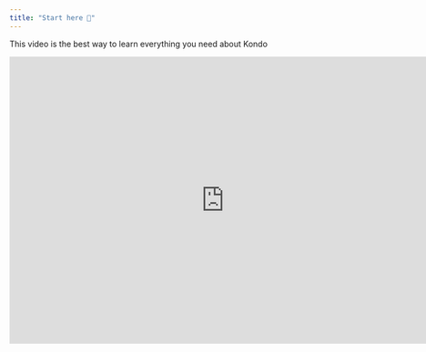 ```yaml
---
title: "Start here 👀"
---
```


This video is the best way to learn everything you need about Kondo

<iframe width="753" height="505" src="https://www.youtube.com/embed/pwrqKAd6gRc?si=441ZC21Y21IrMkah" title="YouTube video player" frameborder="0" allow="accelerometer; autoplay; clipboard-write; encrypted-media; gyroscope; picture-in-picture; web-share" referrerpolicy="strict-origin-when-cross-origin" allowfullscreen />

### Detailed Guides

For more in-depth explanations and frequently asked questions about how things work in Kondo, check out the rest of the docs here

<CardGroup cols={3}>
  <Card title="Access" icon="lock" color="black" href="/share-access" />

  <Card title="Archiving" icon="box-archive" color="black" href="/archiving" />

  <Card title="Reminders" icon="alarm-clock" color="black" href="/reminders" />

  <Card title="Labelling" icon="tag" color="black" href="/label-icons" />

  <Card title="Messaging" icon="comment" color="black" href="/essentials/reusable-snippets" />

  <Card title="Integrations" icon="plug" color="black" href="/webhooks" />
</CardGroup>